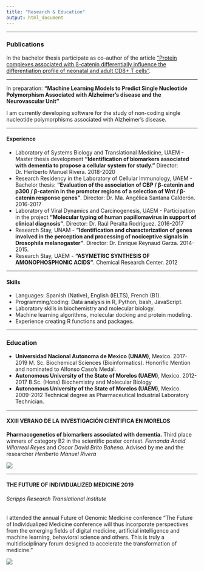 ```yaml
---
title: "Research & Education"
output: html_document
---
```

***
### Publications

In the bachelor thesis participate as co-author of the article ["Protein complexes associated with β-catenin differentially influence the differentiation profile of neonatal and adult CD8+ T cells"](https://onlinelibrary.wiley.com/doi/abs/10.1002/jcp.28502). 

 
***

In preparation: **"Machine Learning Models to Predict Single Nucleotide Polymorphism Associated with Alzheimer’s disease and the Neurovascular Unit"**

I am currently developing software for the study of non-coding single nucleotide polymorphisms associated with Alzheimer's disease. 

***
#### Experience
- Laboratory of Systems Biology and Translational Medicine, UAEM - Master thesis development **"Identification of biomarkers associated with dementia to propose a cellular system for study."** Director: Dr. Heriberto Manuel Rivera. 2018-2020
- Research Residency in the Laboratory of Cellular Immunology, UAEM - Bachelor thesis: **"Evaluation of the association of CBP / β-catenin and p300 / β-catenin in the promoter regions of a selection of Wnt / β-catenin response genes"**. Director: Dr. Ma. Angélica Santana Calderón. 2016-2017
- Laboratory of Viral Dynamics and Carcinogenesis, UAEM - Participation in the project **"Molecular typing of human papillomavirus in support of clinical diagnosis”**. Director: Dr. Raúl Peralta Rodríguez. 2016-2017
- Research Stay, UNAM - **"Identification and characterization of genes involved in the perception and processing of nociceptive signals in Drosophila melanogaster"**. Director: Dr. Enrique Reynaud Garza. 2014-2015.
- Research Stay, UAEM - **"ASYMETRIC SYNTHESIS OF AMONOPHOSPHONIC ACIDS"**. Chemical Research Center. 2012

***
#### Skills

- Languages: Spanish (Native), English (IELTS), French (B1).
- Programming/coding: Data analysis in R, Python, bash, JavaScript.
- Laboratory skills in biochemistry and molecular biology.
- Machine learning algorithms, molecular docking and protein modeling.
- Experience creating R functions and packages.

***

### Education

- **Universidad Nacional Autonoma de Mexico (UNAM)**, Mexico. 2017-2019
M. Sc. Biochemical Sciences (Bioinformatics). Honorific Mention and nominated to Alfonso Caso's Medal. 
- **Autonomous University of the State of Morelos (UAEM)**, Mexico. 2012-2017
B.Sc. (Hons) Biochemistry and Molecular Biology
- **Autonomous University of the State of Morelos (UAEM)**, Mexico. 2009-2012 
Technical degree as Pharmaceutical Industrial Laboratory Technician. 

***

#### XXIII VERANO DE LA INVESTIGACIÓN CIENTIFICA EN MORELOS

**Pharmacogenetics of biomarkers associated with dementia.**
Third place winners of category B2 in the scientific poster contest. *Fernanda Anaid Villarreal Reyes* and *Oscar David Brito Bahena*. Advised by me and the researcher *Heriberto Manuel Rivera*

<img src="images/verano.jpg" align="bottom" style="border-radius: 10%"/>

***

#### THE FUTURE OF INDIVIDUALIZED MEDICINE 2019

###### Scripps Research Translational Institute

I attended the annual Future of Genomic Medicine conference
"The Future of Individualized Medicine conference will thus incorporate perspectives from the emerging fields of digital medicine, artificial intelligence and machine learning, behavioral science and others. This is truly a multidisciplinary forum designed to accelerate the transformation of medicine."

<img src="images/11592.jpg" align="bottom" style="border-radius: 10%"/>


